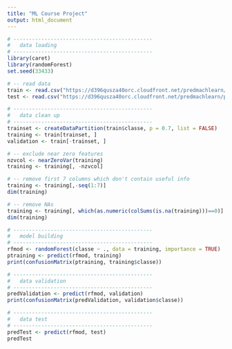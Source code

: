 ```yaml
---
title: "ML Course Project"
output: html_document
---
```


```r
# ---------------------------------------------
#   data loading
# ---------------------------------------------
library(caret)
library(randomForest)
set.seed(33433)

# -- read data
train <- read.csv("https://d396qusza40orc.cloudfront.net/predmachlearn/pml-training.csv", head=TRUE, sep=",", na.strings=c("NA","#DIV/0!",""))
test <- read.csv("https://d396qusza40orc.cloudfront.net/predmachlearn/pml-testing.csv", head=TRUE, sep=",", na.strings=c("NA","#DIV/0!",""))

# ---------------------------------------------
#   data clean up
# ---------------------------------------------
trainset <- createDataPartition(train$classe, p = 0.7, list = FALSE)
training <- train[trainset, ]
validation <- train[-trainset, ]

# -- exclude near zero features
nzvcol <- nearZeroVar(training)
training <- training[, -nzvcol]

# -- remove first 7 columns which don't contain useful info
training <- training[,-seq(1:7)]
dim(training)

# -- remove NAs
training <- training[, which(as.numeric(colSums(is.na(training)))==0)]
dim(training)

# ---------------------------------------------
#   model building
# ---------------------------------------------
rfmod <- randomForest(classe ~ ., data = training, importance = TRUE)
ptraining <- predict(rfmod, training)
print(confusionMatrix(ptraining, training$classe))

# ---------------------------------------------
#   data validation
# ---------------------------------------------
predValidation <- predict(rfmod, validation)
print(confusionMatrix(predValidation, validation$classe))

# ---------------------------------------------
#   data test
# ---------------------------------------------
predTest <- predict(rfmod, test)
predTest

```


